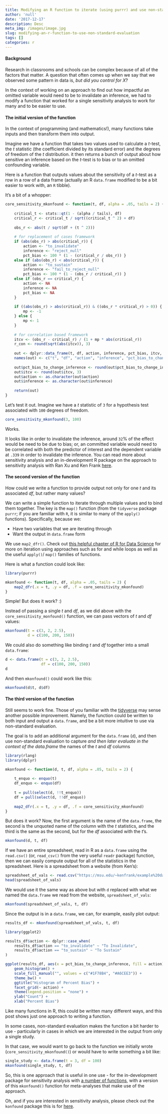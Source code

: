 ```yaml
---
title: Modifying an R function to iterate (using purrr) and use non-standard evaluation (using rlang)
author: 'null'
date: '2017-12-17'
description: Desc
meta_img: /images/image.jpg
slug: modifying-an-r-function-to-use-non-standard-evaluation
tags: []
categories: r
---
```


#### Background

Research in classrooms and schools can be complex because of all of the factors that matter. A question that often comes up when we say that we observed some pattern in data is, *but did you control for X*? 

In the context of working on an approach to find out how impactful an omitted variable would need to be to invalidate an inference,  we had to modify a function that worked for a single sensitivity analysis to work for many and to be easier to use.

#### The initial version of the function

In the context of programming (and mathematics!), many functions take inputs and then transform them into output.

Imagine we have a function that takes two values used to calculate a *t*-test, the *t* statistic (the coefficient divided by its standard error) and the degrees of freedom of the *t* distribution. it then returns a bunch of output about how sensitive an inference based on the *t*-test is to bias or to an omitted confounding variable. 

Here is a function that outputs values about the sensitivity of a *t*-test as a row in a row of a data frame (actually an R `data.frame` modified to be a bit easier to work with, an `R` tibble). 

It's a bit of a whopper:

```r
core_sensitivity_mkonfound <- function(t, df, alpha = .05, tails = 2) {
    
    critical_t <- stats::qt(1 - (alpha / tails), df)
    critical_r <- critical_t / sqrt((critical_t ^ 2) + df)
    
    obs_r <- abs(t / sqrt(df + (t ^ 2)))
    
    # for replacement of cases framework
    if (abs(obs_r) > abs(critical_r)) {
        action <- "to_invalidate"
        inference <- "reject_null"
        pct_bias <- 100 * (1 - (critical_r / obs_r)) }
    else if (abs(obs_r) < abs(critical_r)) {
        action <- "to_sustain"
        inference <- "fail_to_reject_null"
        pct_bias <- 100 * (1 - (obs_r / critical_r)) }
    else if (obs_r == critical_r) {
        action <- NA
        inference <- NA
        pct_bias <- NA
    }
    
    if ((abs(obs_r) > abs(critical_r)) & ((obs_r * critical_r) > 0)) {
        mp <- -1
    } else {
        mp <- 1
    }
    
    # for correlation based framework
    itcv <- (obs_r - critical_r) / (1 + mp * abs(critical_r))
    r_con <- round(sqrt(abs(itcv)), 3)
    
    out <- dplyr::data_frame(t, df, action, inference, pct_bias, itcv, r_con)
    names(out) <- c("t", "df", "action", "inference", "pct_bias_to_change_inference", "itcv", "r_con")
    
    out$pct_bias_to_change_inference <- round(out$pct_bias_to_change_inference, 3)
    out$itcv <- round(out$itcv, 3)
    out$action <- as.character(out$action)
    out$inference <- as.character(out$inference)
    
    return(out)
}
```

Let's test it out. Imagine we have a *t* statistic of `3` for a hypothesis test associated with `100` degrees of freedom. 

```r
core_sensitivity_mkonfound(3, 100)
```

Works.

It looks like in order to invalidate the inference, around `32`% of the effect would be need to be due to bias; or, an committed variable would need to be correlated with both the predictor of interest and the dependent variable at `.339` in order to invalidate the inference. You can read more about sensitivity analysis and an in-development R package on the approach to sensitivity analysis with Ran Xu and Ken Frank [here](https://jrosen48.github.io/konfound/articles/Introduction_to_konfound.html).

#### The second version of the function

How could we write a function to provide output not only for one *t* and its associated *df*, but rather many values?

We can write a simple function to iterate through multiple values and to bind them together. The key is the `map()` function (from the `tidyverse` package `purrr`; if you are familiar with `R`, it is similar to many of the `apply()` functions). Specifically, because we:

* Have two variables that we are iterating through
* Want the output in `data.frame` form

We use `map2_dfr()`. Check out [this helpful chapter of R for Data Science](http://r4ds.had.co.nz/iteration.html) for more on iteration using approaches such as for and while loops as well as the useful `apply()`/ `map()` families of functions. 

Here is what a function could look like:

```r
library(purrr)

mkonfound <- function(t, df, alpha = .05, tails = 2) {
    map2_dfr(.x = t, .y = df, .f = core_sensitivity_mkonfound)
}

```

Simple! But does it work? :)

Instead of passing a single *t* and *df*, as we did above with the `core_sensitivity_monfound()` function, we can pass vectors of *t* and *df* values:

```r
mkonfound(t = c(3, 2, 2.5), 
          d = c(100, 200, 150))
```

We could also do something like binding *t* and *df* together into a small `data.frame`:

```r
d <- data.frame(t = c(3, 2, 2.5), 
                df = c(100, 200, 150))
d
```

And then `mkonfound()` could work like this:

```r
mkonfound(d$t, d$df)
```

#### The third version of the function

Still seems to work fine. Those of you familiar with the [tidyverse](https://www.tidyverse.org/) may sense another possible improvement. Namely, the function could be written to both input and output a `data.frame`, and be a bit more intuitive to use via non-standard evaluation. 

The goal is to add an additional argument for the `data.frame` (`d`), and then use non-standard evaluation to capture *and then later evaluate in the context of the data.frame* the names of the *t* and *df* columns

```r
library(rlang)
library(dplyr)

mkonfound <- function(d, t, df, alpha = .05, tails = 2) {
    
    t_enquo <- enquo(t)
    df_enquo <- enquo(df)
    
    t = pull(select(d, !!t_enquo))
    df = pull(select(d, !!df_enquo))
    
    map2_dfr(.x = t, .y = df, .f = core_sensitivity_mkonfound)
}
```

But does it work? Now, the first argument is the name of the `data.frame`, the second is the unquoted name of the column with the *t* statistics, and the third is the same as the second, but for the *df* associated with the *t*'s.

```r
mkonfound(d, t, df)
```

If we have an entire spreadsheet, read in R as a `data.frame` using the `read.csv()` (or, `read_csv()` from the very useful `readr` package) function, then we can easily compute output for all of the statistics in the spreadsheet. Here is a spreadsheet from a website (from Ken's):

```r
spreadsheet_of_vals <- read.csv("https://msu.edu/~kenfrank/example%20dataset%20for%20mkonfound.csv")
head(spreadsheet_of_vals)
```
We would use it the same way as above but with `d` replaced with what we named the `data.frame` we read from the website, `spreadsheet_of_vals`:

```r
mkonfound(spreadsheet_of_vals, t, df)
```

Since the output is in a `data.frame`, we can, for example, easily plot output:

```r
results_df <- mkonfound(spreadsheet_of_vals, t, df)
```

```r
library(ggplot2)

results_df$action <- dplyr::case_when(
    results_df$action == "to_invalidate" ~ "To Invalidate",
    results_df$action == "to_sustain" ~ "To Sustain"
)

ggplot(results_df, aes(x = pct_bias_to_change_inference, fill = action)) +
    geom_histogram() +
    scale_fill_manual("", values = c("#1F78B4", "#A6CEE3")) +
    theme_bw() +
    ggtitle("Histogram of Percent Bias") +
    facet_grid(~ action) +
    theme(legend.position = "none") +
    ylab("Count") +
    xlab("Percent Bias")
```

Like many functions in R, this could be written many different ways, and this post shows just one approach to writing a function. 

In some cases, non-standard evaluation makes the function a bit harder to use - particularly in cases in which we are interested in the output from only a single study. 

In that case, we would want to go back to the function we initially wrote (`core_sensitivity_mkonfound()`) or would have to write something a bit like:

```r
single_study <- data.frame(t = 3, df = 100)
mkonfound(single_study, t, df)
```

So, this is one approach that is useful in one use - for the in-development package for sensitivity analysis with [a number of functions](https://jrosen48.github.io/konfound/reference/index.html), with a version of this `mkonfound()` function for meta-analyses that make use of the approach. 

Oh, and if you are interested in sensitivity analysis, please check out the `konfound` package this is for [here](https://jrosen48.github.io/konfound/).